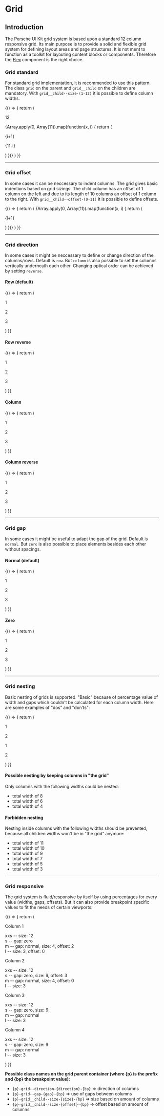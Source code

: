 
# Grid

## Introduction

The Porsche UI Kit grid system is based upon a standard 12 column responsive grid. Its main purpose is to provide a solid and flexible grid system for defining layout areas and page structures. It is not ment to function as a toolkit for layouting content blocks or components. Therefore the [Flex](#/layout/flex) component is the right choice.

### Grid standard

For standard grid implementation, it is recommended to use this pattern. The class `grid` on the parent and `grid__child` on the children are mandatory. With `grid__child--size-(1-12)` it is possible to define column widths.

<Example className="sg-example-grid">
  {() => {
    return (
      <React.Fragment>
        <Grid>
          <Grid.Child size={12}>
            <p className="sg-example-item">
                12
              </p>
          </Grid.Child>
        </Grid>
        {Array.apply(0, Array(11)).map(function(x, i) {
          return (
            <Grid key={i}>
              <Grid.Child size={i + 1}>
                <p className="sg-example-item">{i+1}</p>
              </Grid.Child>
              <Grid.Child size={11 - i}>
                <p className="sg-example-item">{11-i}</p>
              </Grid.Child>
            </Grid>
          )
        })}
      </React.Fragment>
    )
  }}
</Example>

---

### Grid offset

In some cases it can be neccessary to indent columns. The grid gives basic indentions based on grid sizings. The child column has an offset of 1 column on the left and due to its length of 10 columns an offset of 1 column to the right. With `grid__child--offset-(0-11)` it is possible to define offsets.

<Example className="sg-example-grid">
  {() => {
    return (
      <React.Fragment>
        {Array.apply(0, Array(11)).map(function(x, i) {
          return (
            <Grid key={i}>
              <Grid.Child offset={i + 1} size={11 - i}>
                <p className="sg-example-item">{i+1}</p>
              </Grid.Child>
            </Grid>
          )
        })}
      </React.Fragment>
    )
  }}
</Example>

---

### Grid direction

In some cases it might be neccessary to define or change direction of the columns/rows. Default is `row`. But `column` is also possible to set the columns vertically underneath each other. Changing optical order can be achieved by setting `reverse`.

#### Row (default)

<Example className="sg-example-grid">
  {() => {
    return (
      <React.Fragment>
        <Grid direction="row">
          <Grid.Child size={4}>
            <p className="sg-example-item">
              1
            </p>
          </Grid.Child>
          <Grid.Child size={4}>
            <p className="sg-example-item">
              2
            </p>
          </Grid.Child>
          <Grid.Child size={4}>
            <p className="sg-example-item">
              3
            </p>
          </Grid.Child>
        </Grid>
      </React.Fragment>
    )
  }}
</Example>

#### Row reverse

<Example className="sg-example-grid">
  {() => {
    return (
      <React.Fragment>
        <Grid direction="row-reverse">
          <Grid.Child size={4}>
            <p className="sg-example-item">
              1
            </p>
          </Grid.Child>
          <Grid.Child size={4}>
            <p className="sg-example-item">
              2
            </p>
          </Grid.Child>
          <Grid.Child size={4}>
            <p className="sg-example-item">
              3
            </p>
          </Grid.Child>
        </Grid>
      </React.Fragment>
    )
  }}
</Example>

#### Column

<Example className="sg-example-grid">
  {() => {
    return (
      <React.Fragment>
        <Grid direction="column">
          <Grid.Child size={4}>
            <p className="sg-example-item">
              1
            </p>
          </Grid.Child>
          <Grid.Child size={4}>
            <p className="sg-example-item">
              2
            </p>
          </Grid.Child>
          <Grid.Child size={4}>
            <p className="sg-example-item">
              3
            </p>
          </Grid.Child>
        </Grid>
      </React.Fragment>
    )
  }}
</Example>

#### Column reverse

<Example className="sg-example-grid">
  {() => {
    return (
      <React.Fragment>
        <Grid direction="column-reverse">
          <Grid.Child size={4}>
            <p className="sg-example-item">
              1
            </p>
          </Grid.Child>
          <Grid.Child size={4}>
            <p className="sg-example-item">
              2
            </p>
          </Grid.Child>
          <Grid.Child size={4}>
            <p className="sg-example-item">
              3
            </p>
          </Grid.Child>
        </Grid>
      </React.Fragment>
    )
  }}
</Example>

---

### Grid gap

In some cases it might be useful to adapt the gap of the grid. Default is `normal`. But `zero` is also possible to place elements besides each other without spacings.

#### Normal (default)

<Example className="sg-example-grid">
  {() => {
    return (
      <React.Fragment>
        <Grid gap="normal">
          <Grid.Child size={4}>
            <p className="sg-example-item">
              1
            </p>
          </Grid.Child>
          <Grid.Child size={4}>
            <p className="sg-example-item">
              2
            </p>
          </Grid.Child>
          <Grid.Child size={4}>
            <p className="sg-example-item">
              3
            </p>
          </Grid.Child>
        </Grid>
      </React.Fragment>
    )
  }}
</Example>

#### Zero

<Example className="sg-example-grid">
  {() => {
    return (
      <React.Fragment>
        <Grid gap="zero">
          <Grid.Child size={4}>
            <p className="sg-example-item">
              1
            </p>
          </Grid.Child>
          <Grid.Child size={4}>
            <p className="sg-example-item">
              2
            </p>
          </Grid.Child>
          <Grid.Child size={4}>
            <p className="sg-example-item">
              3
            </p>
          </Grid.Child>
        </Grid>
      </React.Fragment>
    )
  }}
</Example>

---

### Grid nesting

Basic nesting of grids is supported. "Basic" because of percentage value of width and gaps which couldn't be calculated for each column width. Here are some examples of "dos" and "don'ts":

<Example className="sg-example-grid">
  {() => {
    return (
      <React.Fragment>
        <Grid>
          <Grid.Child size={6}>
            <div className="sg-example-item-outer">
              <Grid>
                <Grid.Child size={6}>
                  <p className="sg-example-item">
                    1
                  </p>
                </Grid.Child>
                <Grid.Child size={6}>
                  <p className="sg-example-item">
                    2
                  </p>
                </Grid.Child>
              </Grid>
            </div>
          </Grid.Child>
          <Grid.Child size={6}>
            <div className="sg-example-item-outer">
              <Grid>
                <Grid.Child size={4}>
                  <p className="sg-example-item">
                    1
                  </p>
                </Grid.Child>
                <Grid.Child size={8}>
                  <p className="sg-example-item">
                    2
                  </p>
                </Grid.Child>
              </Grid>
            </div>
          </Grid.Child>
        </Grid>
      </React.Fragment>
    )
  }}
</Example>

#### Possible nesting by keeping columns in "the grid"

Only columns with the following widths could be nested:

* total width of 8
* total width of 6
* total width of 4

#### Forbidden nesting

Nesting inside columns with the following widths should be prevented, because all children widths won't be in "the grid" anymore:

* total width of 11
* total width of 10
* total width of 9
* total width of 7
* total width of 5
* total width of 3

---

### Grid responsive

The grid system is fluid/responsive by itself by using percentages for every value (widths, gaps, offsets). But it can also provide breakpoint specific values to fit the needs of certain viewports:

<Example className="sg-example-grid">
  {() => {
    return (
      <React.Fragment>
        <Grid gap={{ base: "normal", s: "zero", m: "normal" }}>
          <Grid.Child className="pui-flex" size={{ base: 12, m: 4, l: 3 }} offset={{ base: 0, m: 2, l: 0 }}>
            <div className="pui-flex__child pui-flex__child--auto" className="sg-example-item">
              <p type="4-thin">Column 1</p>
              <p>
                xxs -- size: 12 <br />s -- gap: zero <br />m -- gap: normal, size: 4, offset: 2<br />l -- size: 3,
                offset: 0
              </p>
            </div>
          </Grid.Child>
          <Grid.Child
            className="pui-flex"
            size={{
              base: 12,
              s: 6,
              m: 4,
              l: 3
            }}
            offset={{ base: 0, s: 3, m: 0 }}
          >
            <div className="pui-flex__child pui-flex__child--auto" className="sg-example-item">
              <p type="4-thin">Column 2</p>
              <p>
                xxs -- size: 12 <br />s -- gap: zero, size: 6, offset: 3<br />m -- gap: normal, size: 4, offset: 0<br />l
                -- size: 3
              </p>
            </div>
          </Grid.Child>
          <Grid.Child
            className="pui-flex"
            size={{
              base: 12,
              s: 6,
              l: 3
            }}
          >
            <div className="pui-flex__child pui-flex__child--auto" className="sg-example-item">
              <p type="4-thin">Column 3</p>
              <p>
                xxs -- size: 12 <br />s -- gap: zero, size: 6<br />m -- gap: normal
                <br />l -- size: 3
              </p>
            </div>
          </Grid.Child>
          <Grid.Child
            className="pui-flex"
            size={{
              base: 12,
              s: 6,
              l: 3
            }}
          >
            <div className="pui-flex__child pui-flex__child--auto" className="sg-example-item">
              <p type="4-thin">Column 4</p>
              <p>
                xxs -- size: 12 <br />s -- gap: zero, size: 6<br />m -- gap: normal
                <br />l -- size: 3
              </p>
            </div>
          </Grid.Child>
        </Grid>
      </React.Fragment>
    )
  }}
</Example>

**Possible class names on the grid parent container (where {p} is the prefix and {bp} the breakpoint value):**
* `{p}-grid--direction-{direction}-{bp}` => direction of columns
* `{p}-grid--gap-{gap}-{bp}` => use of gaps between columns
* `{p}-grid__child--size-{size}-{bp}` => size based on amount of columns
* `{p}-grid__child--size-{offset}-{bp}` => offset based on amount of columns
